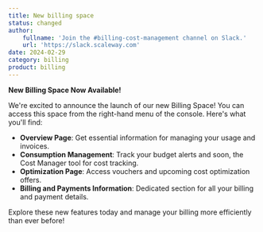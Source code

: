 ```yaml
---
title: New billing space
status: changed
author:
    fullname: 'Join the #billing-cost-management channel on Slack.'
    url: 'https://slack.scaleway.com'
date: 2024-02-29
category: billing
product: billing
---
```


**New Billing Space Now Available!**

We're excited to announce the launch of our new Billing Space! You can access this space from the right-hand menu of the console. Here's what you'll find:

- **Overview Page**: Get essential information for managing your usage and invoices.
- **Consumption Management**: Track your budget alerts and soon, the Cost Manager tool for cost tracking.
- **Optimization Page**: Access vouchers and upcoming cost optimization offers.
- **Billing and Payments Information**: Dedicated section for all your billing and payment details.

Explore these new features today and manage your billing more efficiently than ever before!


